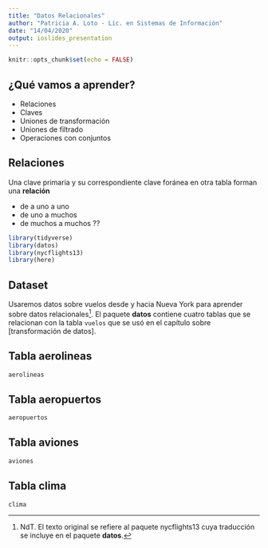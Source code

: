 ```yaml
---
title: "Datos Relacionales"
author: "Patricia A. Loto - Lic. en Sistemas de Información"
date: "14/04/2020"
output: ioslides_presentation
---
```


```r
knitr::opts_chunk$set(echo = FALSE)
```

## ¿Qué vamos a aprender?

- Relaciones
- Claves
- Uniones de transformación
- Uniones de filtrado
- Operaciones con conjuntos

## Relaciones

Una clave primaria y su correspondiente clave foránea en otra tabla forman una **relación**

- de a uno a uno
- de uno a muchos 
- de muchos a muchos ??


```r
library(tidyverse)
library(datos)
library(nycflights13)
library(here)
```

## Dataset
Usaremos datos sobre vuelos desde y hacia Nueva York para aprender sobre datos relacionales^[NdT. El texto original se refiere al paquete nycflights13 cuya traducción se incluye en el paquete **datos**.]. El paquete **datos** contiene cuatro tablas que se relacionan con la tabla `vuelos` que se usó en el capítulo sobre [transformación de datos].


## Tabla aerolineas
```r
aerolineas

```

## Tabla aeropuertos
```r
aeropuertos
```

## Tabla aviones

```r
aviones
```


## Tabla clima
```r
clima
```


